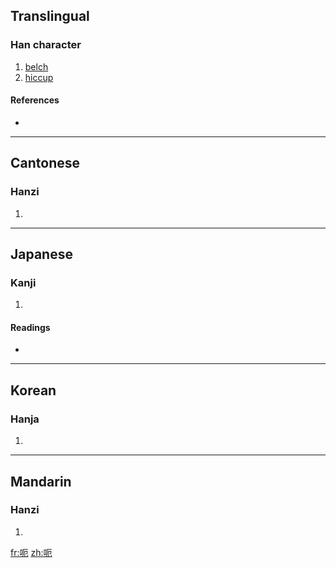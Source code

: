 ==Translingual==

===Han character===
{{Han char|rn=30|rad=口|as=04|sn=7|four=6101<sub>2</sub>|canj=口一尸山 (RMSU)}}

# [[belch]]
# [[hiccup]]

====References====
* {{Han ref|kx=0181.040|dkj=03387|dj=0399.010|hdz=10587.110|uh=5443|ud=21571|bh=A763|bd=42851}}

----

==Cantonese==

===Hanzi===
{{yue-hanzi|jyut=|y=aak1, ak1}}

# {{defn|Cantonese}}

----

==Japanese==

===Kanji===
{{ja-kanji|grade=|rs=口04}}

# {{defn|Japanese}}

====Readings====
* {{ja-readings|on=[[あく]] (aku), [[あい]] (ai)|kun=[[なく]] (naku)}}

----

==Korean==

===Hanja===
{{ko-hanja|hangeul=애|rv=ae|mr=ae}}

# {{defn|Korean}}

----

==Mandarin==

===Hanzi===
{{cmn-hanzi|pin=[[è]] ([[e4]])|wg=o<sup>4</sup>}}

# {{defn|Mandarin}}

[[fr:呃]]
[[zh:呃]]
